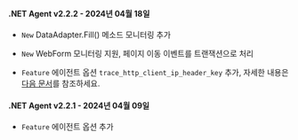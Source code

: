 #### .NET Agent v2.2.2 - 2024년 04월 18일

- <code class="New">New</code> DataAdapter.Fill() 메소드 모니터링 추가

- <code class="New">New</code> WebForm 모니터링 지원, 페이지 이동 이벤트를 트랜잭션으로 처리

- <code class="Feature">Feature</code> 에이전트 옵션 <code>trace_http_client_ip_header_key</code> 추가, 자세한 내용은 <a href="/dotnet/agent-number-of-user#trace_http_client_ip_header_key">다음 문서</a>를 참조하세요.

#### .NET Agent v2.2.1 - 2024년 04월 09일

- <code class="Feature">Feature</code> 에이전트 옵션 추가

